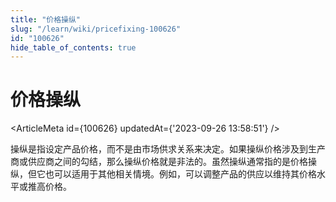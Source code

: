 ```yaml
---
title: "价格操纵"
slug: "/learn/wiki/pricefixing-100626"
id: "100626"
hide_table_of_contents: true
---
```



# 价格操纵

<ArticleMeta id={100626} updatedAt={'2023-09-26 13:58:51'} />
<div className='border-solid border-b border-t-0 my-4 border-[var(--ifm-color-gray-300)]' />

操纵是指设定产品价格，而不是由市场供求关系来决定。如果操纵价格涉及到生产商或供应商之间的勾结，那么操纵价格就是非法的。虽然操纵通常指的是价格操纵，但它也可以适用于其他相关情境。例如，可以调整产品的供应以维持其价格水平或推高价格。
